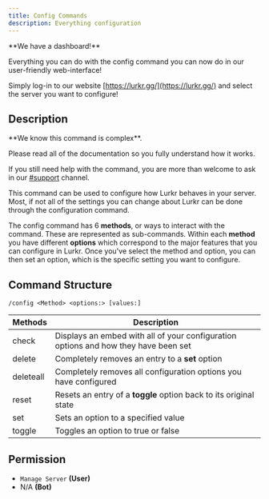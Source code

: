 ```yaml
---
title: Config Commands
description: Everything configuration
---
```


<Callout type="default">
**We have a dashboard!**

Everything you can do with the config command you can now do in our user-friendly web-interface!

Simply log-in to our website [https://lurkr.gg/](https://lurkr.gg/) and select the server you want to configure!

</Callout>

## Description

<Callout type="info">
**We know this command is complex**.

Please read all of the documentation so you fully understand how it works.

If you still need help with the command, you are more than welcome to ask in our [#support](https://lurkr.gg/support)
channel.

</Callout>

This command can be used to configure how Lurkr behaves in your server. Most, if not all of the settings you can change
about Lurkr can be done through the configuration command.

The config command has 6 **methods**, or ways to interact with the command. These are represented as sub-commands.
Within each **method** you have different **options** which correspond to the major features that you can configure in
Lurkr. Once you've select the method and option, you can then set an option, which is the specific setting you want to
configure.

## Command Structure

```
/config <Method> <options:> [values:]
```

| Methods   | Description                                                                         |
| --------- | ----------------------------------------------------------------------------------- |
| check     | Displays an embed with all of your configuration options and how they have been set |
| delete    | Completely removes an entry to a **set** option                                     |
| deleteall | Completely removes all configuration options you have configured                    |
| reset     | Resets an entry of a **toggle** option back to its original state                   |
| set       | Sets an option to a specified value                                                 |
| toggle    | Toggles an option to true or false                                                  |

## Permission

- `Manage Server` **(User)**
- N/A **(Bot)**
